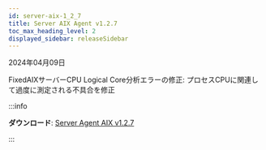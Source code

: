 ```yaml
---
id: server-aix-1_2_7
title: Server AIX Agent v1.2.7
toc_max_heading_level: 2
displayed_sidebar: releaseSidebar
---
```


2024年04月09日

<Status>Fixed</Status>AIXサーバーCPU Logical Core分析エラーの修正: プロセスCPUに関連して過度に測定される不具合を修正

:::info 

**ダウンロード**: [Server Agent AIX v1.2.7](https://repo.whatap.io/aix/noarch/whatap-infra-1.2-7.aix6.1.noarch.rpm)

:::
